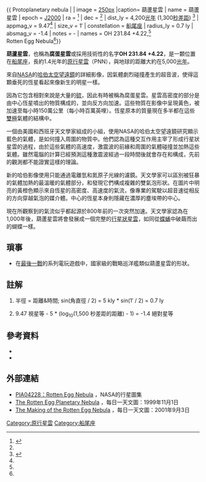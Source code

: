 {{ Protoplanetary nebula |
| image = [[image:Rotteneggnebula.jpg|250px]]
|caption= 葫蘆星雲
| name = 葫蘆星雲
| epoch = [[J2000|J2000]]
| ra = {{RA|07|42|16.83}} <ref name="simbad">{{Harv|SIMBAD|2007}}</ref>
| dec = {{DEC|-14|42|52.1}}<ref name="simbad" />
| dist_ly = 4,200[[光年|光年]] (1,300[[秒差距|秒差距]]) <ref name="Kastneretal1998">{{Harv|Kastner|Weintraub|Merrill|Gatley|1998}}</ref>
| appmag_v = 9.47<ref name="simbad" />
| size_v = 1′{{Fact|date=February 2007}}
| constellation = [[船尾座|船尾座]]
| radius_ly = 0.7 ly{{Ref_label|A|a|none}}
| absmag_v = -1.4{{Ref_label|B|b|none}}
| notes = -
| names = OH 231.84 +4.22,<ref name="simbad" /> <br />Rotten Egg Nebula<ref name="simbad" />}}

'''葫蘆星雲'''，也稱為'''腐蛋星雲'''或採用技術性的名字'''OH 231.84 +4.22'''，是一顆位置在[[船尾座|船尾座]]，長約1.4光年的[[原行星雲|原行星雲]]（PNN），與地球的距離大約在5,000[[光年|光年]]。

來自[[NASA|NASA]]的[[哈伯太空望遠鏡|哈伯太空望遠鏡]]的詳細影像，因氣體劇烈碰撞產生的超音波，使得這顆垂死的恆星看起來像新生的明星一樣。 

因為它包含相對來說是大量的[[硫|硫]]，因此有時被稱為腐蛋星雲。星雲高密度的部分是由中心恆星噴出的物質構成的，並向反方向加速。這些物質在影像中呈現黃色，被加速至每小時150萬公里（每小時百萬英哩）。恆星原本的質量現在多半都在這些[[雙極星雲|雙極]]氣體的結構中。

一個由美國和西班牙天文學家組成的小組，使用NASA的哈伯太空望遠鏡研究顯示藍色的氣體，是如何撞入周圍的物質中。他們認為這種交互作用主宰了形成行星狀星雲的過程，由於這些氣體的高速度，激震波的前緣和周圍的氣體碰撞並加熱這些氣體。雖然電腦的計算已經預測這種激震波經過一段時間後就會存在和構成，先前的觀測都不能證實這樣的理論。

新的哈伯影像使用只能通過電離氫和氮原子光線的濾鏡。天文學家可以區別被狂暴的氣體加熱的最溫暖的氣體部分，和發現它們構成複雜的雙氣泡形狀。在圖片中明亮的黃橙色顯示來自恆星的高密度、高速度的氣流，像專業的駕駛以超音速從相反的方向穿越氣泡的媒介體。中心的恆星本身則隱藏在濃厚的塵埃帶的中心。

現在所觀察到的氣流似乎都起源於800年前的一次突然加速。天文學家認為在1,000年後，葫蘆星雲將會發展成一個完整的[[行星狀星雲|行星狀星雲]]，如同從[[蝶蛹|蝶蛹]]中破繭而出的蝴蝶一樣。

== 瑣事 ==
*在[[最後一戰|最後一戰]]的系列電玩遊戲中，國家級的戰略巡洋艦類似葫蘆星雲的形狀。

== 註解 ==
<div class="references-small">
<ol type="a">
<li>{{Note_label|A|a|none}}半徑 = 距離&時間; sin(角直徑 / 2) = 5 kly * sin(1′ / 2) = 0.7 ly</li>
<li>{{Note_label|B|b|none}}9.47 視星等 - 5 * (log<sub>10</sub>(1,500 秒差距的距離) - 1) = -1.4 絕對星等</li>
</ol>
<references/>
</div>

== 參考資料 ==
<div class="references-small">
* {{Harvard reference
 | Surname1 = Kastner
 | Given1 = Joel H.
 | Surname2 = Weintraub
 | Given2 = David A.
 | Surname3 = Merrill
 | Given3 = K. M.
 | Surname4 = Gatley
 | Given4 = Ian
 | Title = Direct Detection of the Mira at the Heart of OH 231.8+4.2
 | Journal = The Astronomical Journal 
 | Year = 1998
 | Volume = 116
 | Issue = 3
 | pages = 1412-1418
 | Publisher = SIMBAD, Centre de Données Astronomiques de Strasbourg
 | URL = http://adsabs.harvard.edu/cgi-bin/nph-bib_query?bibcode=1998AJ....116.1412K
}}
* {{Harvard reference
 | Surname1 = SIMBAD
 | Title = Results for Red Rectangle
 | Authorlink = SIMBAD
 | Journal =  
 | Year = 2007
 | Date = January 4, 2007
 | Publisher = SIMBAD, Centre de Données Astronomiques de Strasbourg
 | URL = http://simbad.u-strasbg.fr/simbad/sim-id?protocol=html&Ident=Calabash+Nebula
}}
</div>

== 外部連結 ==

*[http://photojournal.jpl.nasa.gov/catalog/PIA04228 PIA04228：Rotten Egg Nebula] {{Wayback|url=http://photojournal.jpl.nasa.gov/catalog/PIA04228 |date=20081023061155 }}，NASA的行星圖集
*[http://antwrp.gsfc.nasa.gov/apod/ap991101.html  The Rotten Egg Planetary Nebula] {{Wayback|url=http://antwrp.gsfc.nasa.gov/apod/ap991101.html |date=20051212115809 }}，每日一天文圖：1999年11月1日
*[http://antwrp.gsfc.nasa.gov/apod/ap010903.html The Making of the Rotten Egg Nebula] {{Wayback|url=http://antwrp.gsfc.nasa.gov/apod/ap010903.html |date=20090504140354 }}，每日一天文圖：2001年9月3日

[[Category:原行星雲|Category:原行星雲]]
[[Category:船尾座|Category:船尾座]]